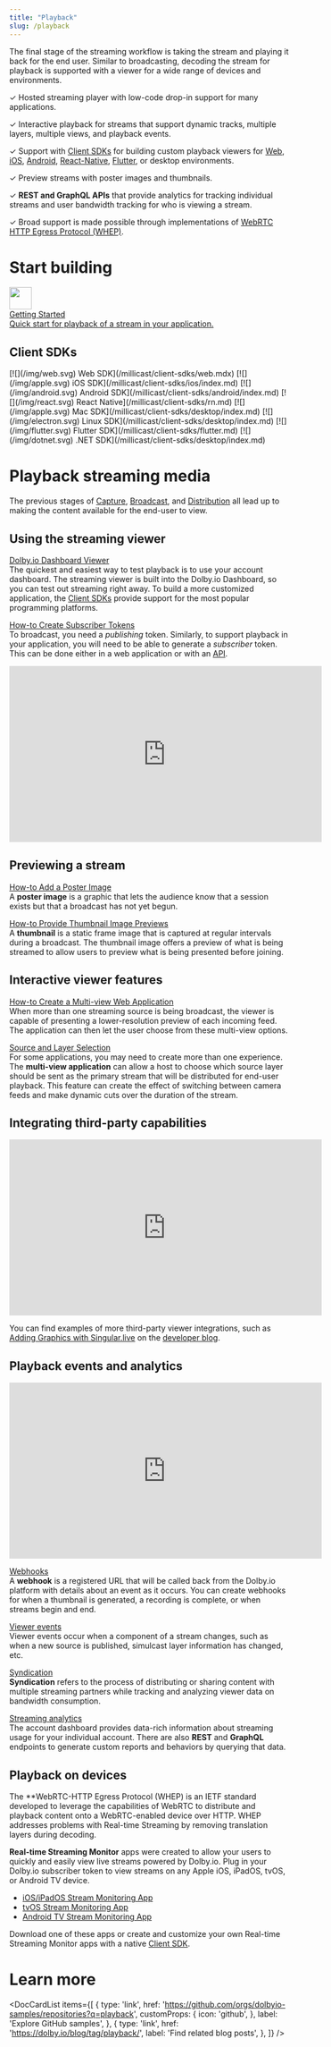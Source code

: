 ```yaml
---
title: "Playback"
slug: /playback
---
```



The final stage of the streaming workflow is taking the stream and playing it back for the end user. Similar to broadcasting, decoding the stream for playback is supported with a viewer for a wide range of devices and environments.

<div style={{marginLeft: "20px"}}>

✓ Hosted streaming player with low-code drop-in support for many applications.

✓ Interactive playback for streams that support dynamic tracks, multiple layers, multiple views, and playback events.

✓ Support with [Client SDKs](/millicast/client-sdks/index.md) for building custom playback viewers for [Web](/millicast/client-sdks/web.mdx), [iOS](/millicast/client-sdks/ios/index.md), [Android](/millicast/client-sdks/android/index.md), [React-Native](/millicast/client-sdks/rn.md), [Flutter](/millicast/client-sdks/flutter.md), or desktop environments.

✓ Preview streams with poster images and thumbnails.

✓ **REST and GraphQL APIs** that provide analytics for tracking individual streams and user bandwidth tracking for who is viewing a stream.

✓ Broad support is made possible through implementations of [WebRTC HTTP Egress Protocol (WHEP)](https://dolby.io/blog/what-is-whep-intro-to-webrtc-streaming-part-2/).

</div>

# Start building

<div class="dolbyio-cards-container" style={{width: "50%"}}>

  <a class="dolbyio-card dolbyio-card-1" href="/streaming-apis/docs/getting-started">
    <div class="dolbyio-card-image">
      <img width="40px" class="dolbyio-card-svg-icon" src="https://files.readme.io/dde6508-GettingStarted-default.svg"/>
    </div>
    <div class="dolbyio-card-header">Getting Started</div>
    <div class="dolbyio-card-description">
      Quick start for playback of a stream in your application.
    </div>
  </a>

</div>

## Client SDKs


<IconGrid>
  <IconGridButton>[![](/img/web.svg) Web SDK](/millicast/client-sdks/web.mdx)</IconGridButton>
  <IconGridButton>[![](/img/apple.svg) iOS SDK](/millicast/client-sdks/ios/index.md)</IconGridButton>
  <IconGridButton>[![](/img/android.svg) Android SDK](/millicast/client-sdks/android/index.md)</IconGridButton>
  <IconGridButton>[![](/img/react.svg) React Native](/millicast/client-sdks/rn.md)</IconGridButton>
  <IconGridButton>[![](/img/apple.svg) Mac SDK](/millicast/client-sdks/desktop/index.md)</IconGridButton>
  <IconGridButton>[![](/img/electron.svg) Linux SDK](/millicast/client-sdks/desktop/index.md)</IconGridButton>
  <IconGridButton>[![](/img/flutter.svg) Flutter SDK](/millicast/client-sdks/flutter.md)</IconGridButton>
  <IconGridButton>[![](/img/dotnet.svg) .NET SDK](/millicast/client-sdks/desktop/index.md)</IconGridButton>
</IconGrid>

# Playback streaming media

The previous stages of [Capture](/millicast/capture/index.mdx), [Broadcast](/millicast/broadcast/index.mdx), and [Distribution](/millicast/distribution/index.mdx) all lead up to making the content available for the end-user to view.

## Using the streaming viewer

[Dolby.io Dashboard Viewer](/millicast/streaming-dashboard/how-to-broadcast-in-dashboard.md)<br/>
The quickest and easiest way to test playback is to use your account dashboard. The streaming viewer is built into the Dolby.io Dashboard, so you can test out streaming right away. To build a more customized application, the [Client SDKs](/millicast/client-sdks/index.md) provide support for the most popular programming platforms.

[How-to Create Subscriber Tokens](/millicast/streaming-dashboard/subscribe-tokens.md)<br/>
To broadcast, you need a _publishing_ token. Similarly, to support playback in your application, you will need to be able to generate a _subscriber_ token. This can be done either in a web application or with an [API](/millicast/distribution/access-control/index.md).

<div className="youtube-container">
	<iframe width="560" height="315" src="https://www.youtube.com/embed/Tj4miDHMwSI" title="YouTube video player" frameborder="0" allow="accelerometer; autoplay; clipboard-write; encrypted-media; gyroscope; picture-in-picture; web-share" allowfullscreen></iframe>
</div>


## Previewing a stream

[How-to Add a Poster Image](/millicast/playback/customize-your-player.md)<br/>
A **poster image** is a graphic that lets the audience know that a session exists but that a broadcast has not yet begun.

[How-to Provide Thumbnail Image Previews](/millicast/webhooks/thumbnail-webhooks.md)<br/>
A **thumbnail** is a static frame image that is captured at regular intervals during a broadcast. The thumbnail image offers a preview of what is being streamed to allow users to preview what is being presented before joining.

## Interactive viewer features

[How-to Create a Multi-view Web Application](/millicast/playback/multiview.md)<br/>
When more than one streaming source is being broadcast, the viewer is capable of presenting a lower-resolution preview of each incoming feed. The application can then let the user choose from these multi-view options.

[Source and Layer Selection](/millicast/playback/source-and-layer-selection.md)<br/>
For some applications, you may need to create more than one experience. The **multi-view application** can allow a host to choose which source layer should be sent as the primary stream that will be distributed for end-user playback. This feature can create the effect of switching between camera feeds and make dynamic cuts over the duration of the stream.

## Integrating third-party capabilities

<div className="youtube-container">
	<iframe width="560" height="315" src="https://www.youtube.com/embed/MrCbnQ0NyaM" title="YouTube video player" frameborder="0" allow="accelerometer; autoplay; clipboard-write; encrypted-media; gyroscope; picture-in-picture; web-share" allowfullscreen></iframe>
</div>


You can find examples of more third-party viewer integrations, such as [Adding Graphics with Singular.live](https://dolby.io/blog/adding-real-time-graphics-to-your-webrtc-stream-with-singular-live/) on the [developer blog](https://dolby.io/blog/category/streaming/).

## Playback events and analytics

<div className="youtube-container">
	<iframe width="560" height="315" src="https://www.youtube.com/embed/v45XTACc5D8" title="YouTube video player" frameborder="0" allow="accelerometer; autoplay; clipboard-write; encrypted-media; gyroscope; picture-in-picture; web-share" allowfullscreen></iframe>
</div>


[Webhooks](/millicast/webhooks/index.md)<br/>
A **webhook** is a registered URL that will be called back from the Dolby.io platform with details about an event as it occurs. You can create webhooks for when a thumbnail is generated, a recording is complete, or when streams begin and end.

[Viewer events](/millicast/playback/viewer-events.md)<br/>
Viewer events occur when a component of a stream changes, such as when a new source is published, simulcast layer information has changed, etc.

[Syndication](https://dolby-io.readme.io/streaming-apis/docs/syndication)<br/>
**Syndication** refers to the process of distributing or sharing content with multiple streaming partners while tracking and analyzing viewer data on bandwidth consumption.

[Streaming analytics](/millicast/analytics/index.md)<br/>
The account dashboard provides data-rich information about streaming usage for your individual account. There are also **REST** and **GraphQL** endpoints to generate custom reports and behaviors by querying that data.

## Playback on devices

The **WebRTC-HTTP Egress Protocol (WHEP) is an IETF standard developed to leverage the capabilities of WebRTC to distribute and playback content onto a WebRTC-enabled device over HTTP. WHEP addresses problems with Real-time Streaming by removing translation layers during decoding.

 **Real-time Streaming Monitor** apps were created to allow your users to quickly and easily view live streams powered by Dolby.io. Plug in your Dolby.io subscriber token to view streams on any Apple iOS, iPadOS, tvOS, or Android TV device.

- [iOS/iPadOS Stream Monitoring App](https://dolby.io/project-gallery/real-time-streaming-monitor-apps/)
- [tvOS Stream Monitoring App](https://dolby.io/project-gallery/real-time-streaming-monitor-apps/)
- [Android TV Stream Monitoring App](https://dolby.io/project-gallery/real-time-streaming-monitor-apps/)

Download one of these apps or create and customize your own Real-time Streaming Monitor apps with a native [Client SDK](/millicast/client-sdks/index.md).

# Learn more

<DocCardList
  items={[
    {
      type: 'link',
      href: 'https://github.com/orgs/dolbyio-samples/repositories?q=playback',
      customProps: {
        icon: 'github',
      },
      label: 'Explore GitHub samples',
    },
    {
      type: 'link',
      href: 'https://dolby.io/blog/tag/playback/',
      label: 'Find related blog posts',
    },
  ]}
/>
